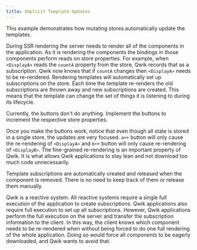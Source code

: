 ```yaml
---
title: Implicit Template Updates
---
```


This example demonstrates how mutating stores automatically update the templates.

During SSR rendering the server needs to render all of the components in the application. As it is rendering the components the bindings in those components perform reads on store properties. For example, when `<DisplayA>` reads the `countA` property from the store, Qwik records that as a subscription. Qwik now knows that if `countA` changes then `<DisplayA>` needs to be re-rendered. Rendering templates will automatically set up subscriptions on the store. Each time the template re-renders the old subscriptions are thrown away and new subscriptions are created. This means that the template can change the set of things it is listening to during its lifecycle.

Currently, the buttons don't do anything. Implement the buttons to increment the respective store properties.

Once you make the buttons work, notice that even though all state is stored in a single store, the updates are very focused. `a++` button will only cause the re-rendering of `<DisplayA>` and `b++` button will only cause re-rendering of `<DisplayB>`. The fine-grained re-rendering is an important property of Qwik. It is what allows Qwik applications to stay lean and not download too much code unnecessarily.

Template subscriptions are automatically created and released when the component is removed. There is no need to keep track of them or release them manually.

Qwik is a reactive system. All reactive systems require a single full execution of the application to create subscriptions. Qwik applications also require full execution to set up all subscriptions. However, Qwik applications perform the full execution on the server and transfer the subscription information to the client. In this way, the client knows which component needs to be re-rendered when without being forced to do one full rendering of the whole application. Doing so would force all components to be eagerly downloaded, and Qwik wants to avoid that.
